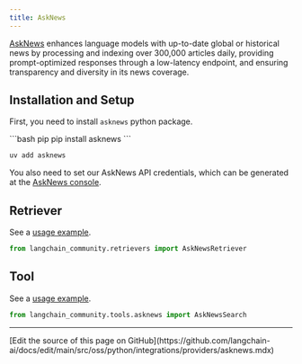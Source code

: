 ```yaml
---
title: AskNews
---
```


[AskNews](https://asknews.app/) enhances language models with up-to-date global or historical news
by processing and indexing over 300,000 articles daily, providing prompt-optimized responses
through a low-latency endpoint, and ensuring transparency and diversity in its news coverage.

## Installation and Setup

First, you need to install `asknews` python package.

<CodeGroup>
```bash pip
pip install asknews
```

```bash uv
uv add asknews
```
</CodeGroup>

You also need to set our AskNews API credentials, which can be generated at
the [AskNews console](https://my.asknews.app/).


## Retriever

See a [usage example](/oss/python/integrations/retrievers/asknews).

```python
from langchain_community.retrievers import AskNewsRetriever
```

## Tool

See a [usage example](/oss/python/integrations/tools/asknews).

```python
from langchain_community.tools.asknews import AskNewsSearch
```

---

<Callout icon="pen-to-square" iconType="regular">
  [Edit the source of this page on GitHub](https://github.com/langchain-ai/docs/edit/main/src/oss/python/integrations/providers/asknews.mdx)
</Callout>
